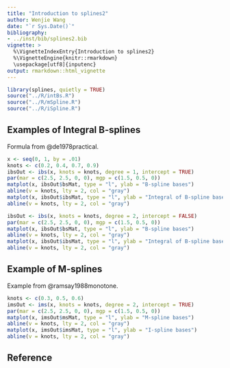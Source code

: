 ```yaml
---
title: "Introduction to splines2"
author: Wenjie Wang
date: "`r Sys.Date()`"
bibliography:
- ../inst/bib/splines2.bib
vignette: >
  %\VignetteIndexEntry{Introduction to splines2}
  %\VignetteEngine{knitr::rmarkdown}
  \usepackage[utf8]{inputenc}
output: rmarkdown::html_vignette
---
```


```r
library(splines, quietly = TRUE)
source("../R/intBs.R")
source("../R/mSpline.R")
source("../R/iSpline.R")
```

## Examples of Integral B-splines

Formula from @de1978practical.

```r
x <- seq(0, 1, by = .01)
knots <- c(0.2, 0.4, 0.7, 0.9)
ibsOut <- ibs(x, knots = knots, degree = 1, intercept = TRUE)
par(mar = c(2.5, 2.5, 0, 0), mgp = c(1.5, 0.5, 0))
matplot(x, ibsOut$bsMat, type = "l", ylab = "B-spline bases")
abline(v = knots, lty = 2, col = "gray")
matplot(x, ibsOut$ibsMat, type = "l", ylab = "Integral of B-spline bases")
abline(v = knots, lty = 2, col = "gray")
```

```r
ibsOut <- ibs(x, knots = knots, degree = 2, intercept = FALSE)
par(mar = c(2.5, 2.5, 0, 0), mgp = c(1.5, 0.5, 0))
matplot(x, ibsOut$bsMat, type = "l", ylab = "B-spline bases")
abline(v = knots, lty = 2, col = "gray")
matplot(x, ibsOut$ibsMat, type = "l", ylab = "Integral of B-spline bases")
abline(v = knots, lty = 2, col = "gray")
```

## Example of M-splines

Example from @ramsay1988monotone.

```r
knots <- c(0.3, 0.5, 0.6)
imsOut <- ims(x, knots = knots, degree = 2, intercept = TRUE)
par(mar = c(2.5, 2.5, 0, 0), mgp = c(1.5, 0.5, 0))
matplot(x, imsOut$msMat, type = "l", ylab = "M-spline bases")
abline(v = knots, lty = 2, col = "gray")
matplot(x, imsOut$imsMat, type = "l", ylab = "I-spline bases")
abline(v = knots, lty = 2, col = "gray")
```

## Reference

